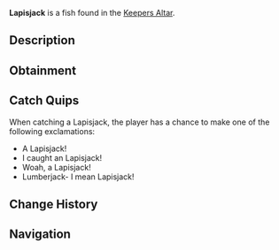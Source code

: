 {{FishInfobox
|image          = Lapisjack.png
|rarity         = Rare
|sea            = First Sea
|location       = [[Keepers Altar]]
|sublocation    = 
|sources        = Fishing Rod
|radar_location = 
|xp             = 80
|weather        = Clear, Rain
|time           = Day
|season         = Spring
|bait           = Minnow
|base_weight    = 40
|base_value     = 115
|weight_range   = 20
|base_chance    = 55
|base_resil     = 20
}}
'''Lapisjack''' is a {{Rarity|Rare}} fish found in the [[Keepers Altar]].

== Description ==
{{Description|The Lapisjack is a strong, fast-swimming fish known for their vigorous fights and robust body. Mostly active in spring, and only found in Keepers Altar. They are capable of sustaining their conscious when the Altar is active.|Bestiary Entry}}

== Obtainment ==
{{Description|Found in Keepers Altar.|Bestiary Hint}}
{{Fish Availability|
Keepers Altar
|top_rods      = 
Free Spirit Rod\383591.48\28954.99;
Trident Rod\375146.51\29309.71;
Leviathan's Fang Rod\365104.25\40040.73;
Azure Of Lagoon\313658.99\27159.8;
No-Life Rod\313175.71\39405.7;
Magnet Rod\186386.42\24553.57;
Adventurer's Rod\229436.46\30537.26;
Fischer's Rod\231560.87\30820.01;
Nocturnal Rod\180884.36\115776.34;
Seraphic Rod\233874.22\38307.31;
Ethereal Prism Rod\232359.42\38059.19;
Depthseeker Rod\268798.75\29736.34;
Avalanche Rod\250615.41\26534.43;
Challenger's Rod\248515.84\35013.71;
Verdant Shear Rod\248286.01\32272.25;
Zeus Rod\243668.02\32307.52;
Blazebringer Rod\237207.29\30544.39;
Volcanic Rod\226060.33\24519.41;
Rod Of The Forgotten Fang\217760.61\34834.15;
Rod Of The Depths\209235.98\31448.21;
Rod Of The Exalted One\193171.55\29626.99;
Steady Rod\118878.22\11461.1
|recommended   = Trident Rod
}}

== Catch Quips ==
When catching a Lapisjack, the player has a chance to make one of the following exclamations:
* A Lapisjack!
* I caught an Lapisjack!
* Woah, a Lapisjack!
* Lumberjack- I mean Lapisjack!

== Change History ==
{{Change History|{{subst:Current Version}}}}

== Navigation ==
{{Fish Navbox|Keepers Altar}}